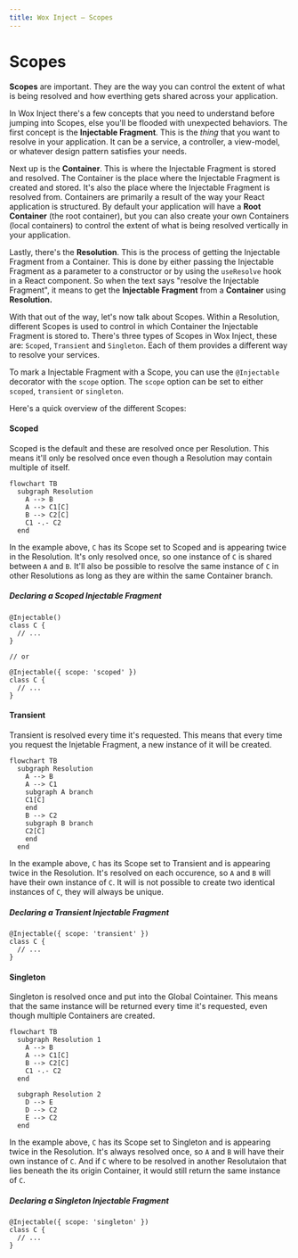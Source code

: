 ```yaml
---
title: Wox Inject – Scopes
---
```


# Scopes

**Scopes** are important. They are the way you can control the extent of what is being resolved and how everthing gets shared across your application.

In Wox Inject there's a few concepts that you need to understand before jumping into Scopes, else you'll be flooded with unexpected behaviors. The first concept is the **Injectable Fragment**. This is the _thing_ that you want to resolve in your application. It can be a service, a controller, a view-model, or whatever design pattern satisfies your needs.

Next up is the **Container**. This is where the Injectable Fragment is stored and resolved. The Container is the place where the Injectable Fragment is created and stored. It's also the place where the Injectable Fragment is resolved from. Containers are primarily a result of the way your React application is structured. By default your application will have a **Root Container** (the root container), but you can also create your own Containers (local containers) to control the extent of what is being resolved vertically in your application.

Lastly, there's the **Resolution**. This is the process of getting the Injectable Fragment from a Container. This is done by either passing the Injectable Fragment as a parameter to a constructor or by using the `useResolve` hook in a React component. So when the text says "resolve the Injectable Fragment", it means to get the **Injectable Fragment** from a **Container** using **Resolution.**

With that out of the way, let's now talk about Scopes. Within a Resolution, different Scopes is used to control in which Container the Injectable Fragment is stored to. There's three types of Scopes in Wox Inject, these are: `Scoped`, `Transient` and `Singleton`. Each of them provides a different way to resolve your services.

To mark a Injectable Fragment with a Scope, you can use the `@Injectable` decorator with the `scope` option. The `scope` option can be set to either `scoped`, `transient` or `singleton`.

Here's a quick overview of the different Scopes:

#### Scoped
Scoped is the default and these are resolved once per Resolution. This means it'll only be resolved once even though a Resolution may contain multiple of itself.

```mermaid
flowchart TB
  subgraph Resolution
    A --> B
    A --> C1[C]
    B --> C2[C]
    C1 -.- C2
  end
```

In the example above, `C` has its Scope set to Scoped and is appearing twice in the Resolution. It's only resolved once, so one instance of `C` is shared between `A` and `B`. It'll also be possible to resolve the same instance of `C` in other Resolutions as long as they are within the same Container branch.

##### Declaring a Scoped Injectable Fragment

```tsx
@Injectable()
class C {
  // ...
}

// or

@Injectable({ scope: 'scoped' })
class C {
  // ...
}
```

#### Transient
Transient is resolved every time it's requested. This means that every time you request the Injetable Fragment, a new instance of it will be created.

```mermaid
flowchart TB
  subgraph Resolution
    A --> B
    A --> C1
    subgraph A branch
    C1[C]
    end
    B --> C2
    subgraph B branch
    C2[C]
    end
  end
```

In the example above, `C` has its Scope set to Transient and is appearing twice in the Resolution. It's resolved on each occurence, so `A` and `B` will have their own instance of `C`. It will is not possible to create two identical instances of `C`, they will always be unique.

##### Declaring a Transient Injectable Fragment

```tsx
@Injectable({ scope: 'transient' })
class C {
  // ...
}
```

#### Singleton
Singleton is resolved once and put into the Global Cointainer. This means that the same instance will be returned every time it's requested, even though multiple Containers are created.

```mermaid
flowchart TB
  subgraph Resolution 1
    A --> B
    A --> C1[C]
    B --> C2[C]
    C1 -.- C2
  end

  subgraph Resolution 2
    D --> E
    D --> C2
    E --> C2
  end
```

In the example above, `C` has its Scope set to Singleton and is appearing twice in the Resolution. It's always resolved once, so `A` and `B` will have their own instance of `C`. And if `C` where to be resolved in another Resolutaion that lies beneath the its origin Container, it would still return the same instance of `C`.

##### Declaring a Singleton Injectable Fragment

```tsx
@Injectable({ scope: 'singleton' })
class C {
  // ...
}
```
